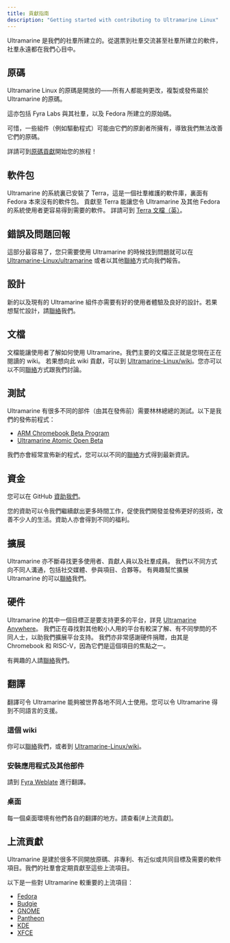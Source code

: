 ```yaml
---
title: 貢獻指南
description: "Getting started with contributing to Ultramarine Linux"
---
```


Ultramarine 是我們的社羣所建立的。從選票到社羣交流甚至社羣所建立的軟件，社羣永遠都在我們心目中。

## 原碼

Ultramarine Linux 的原碼是開放的——所有人都能夠更改，複製或發佈屬於 Ultramarine 的原碼。

這亦包括 Fyra Labs 與其社羣，以及 Fedora 所建立的原始碼。

可惜，一些組件（例如驅動程式）可能由它們的原創者所擁有，導致我們無法改善它們的原碼。

詳請可到[原碼貢獻](/zh_hant/contributing/hacking)開始您的旅程！

## 軟件包

Ultramarine 的系統裏已安裝了 Terra，這是一個社羣維護的軟件庫，裏面有 Fedora 本來沒有的軟件包。
貢獻至 Terra 能讓您令 Ultramarine 及其他 Fedora 的系統使用者更容易得到需要的軟件。
詳請可到 [Terra 文檔（英）](https://developer.fyralabs.com/terra/contributing)。

## 錯誤及問題回報

這部分最容易了，您只需要使用 Ultramarine 的時候找到問題就可以在 [Ultramarine-Linux/ultramarine](https://github.com/Ultramarine-Linux/ultramarine) 或者以其他[聯絡]方式向我們報告。

## 設計

新的以及現有的 Ultramarine 組件亦需要有好的使用者體驗及良好的設計。若果想幫忙設計，請[聯絡]我們。

## 文檔

文檔能讓使用者了解如何使用 Ultramarine。我們主要的文檔正正就是您現在正在閱讀的 wiki。
若果想向此 wiki 貢獻，可以到 [Ultramarine-Linux/wiki]。您亦可以以不同[聯絡]方式跟我們討論。

## 測試

Ultramarine 有很多不同的部件（由其在發佈前）需要林林總總的測試。以下是我們的發佈前程式：

- [ARM Chromebook Beta Program](/zh_hant/chromebook/armbeta)
- [Ultramarine Atomic Open Beta](https://github.com/ultramarine-linux/ostree-config)

我們亦會經常宣佈新的程式，您可以以不同的[聯絡]方式得到最新資訊。

## 資金

您可以在 GitHub [資助我們](https://github.com/sponsors/FyraLabs)。

您的資助可以令我們繼續獻出更多時間工作，促使我們開發並發佈更好的技術，改善不少人的生活。資助人亦會得到不同的福利。

## 擴展

Ultramarine 亦不斷尋找更多使用者、貢獻人員以及社羣成員。
我們以不同方式向不同人溝通，包括社交媒體、參與項目、合夥等。
有興趣幫忙擴展 Ultramarine 的可以[聯絡]我們。

## 硬件

Ultramarine 的其中一個目標正是要支持更多的平台，詳見 [Ultramarine Anywhere](/zh_hant/hardware/anywhere)。
我們正在尋找對其他較小人用的平台有較深了解、有不同學問的不同人士，以助我們擴展平台支持。
我們亦非常感謝硬件捐贈，由其是 Chromebook 和 RISC-V，因為它們是這個項目的焦點之一。

有興趣的人請[聯絡]我們。

## 翻譯

翻譯可令 Ultramarine 能夠被世界各地不同人士使用。您可以令 Ultramarine 得到不同語言的支援。

### 這個 wiki

你可以[聯絡]我們，或者到 [Ultramarine-Linux/wiki]。

### 安裝應用程式及其他部件

請到 [Fyra Weblate](https://weblate.fyralabs.com) 進行翻譯。

### 桌面

每一個桌面環境有他們各自的翻譯的地方。請查看[#上流貢獻]。

## 上流貢獻

Ultramarine 是建於很多不同開放原碼、非專利、有近似或共同目標及需要的軟件項目。我們的社羣會定期貢獻至這些上流項目。

以下是一些對 Ultramarine 較重要的上流項目：

- [Fedora](https://docs.fedoraproject.org/en-US/project/join/)
- [Budgie](https://docs.buddiesofbudgie.org/organization/getting-involved/)
- [GNOME](https://welcome.gnome.org/)
- [Pantheon](https://docs.elementary.io/contributor-guide)
- [KDE](https://community.kde.org/Get_Involved)
- [XFCE](https://docs.xfce.org/contribute/start)

[聯絡]: /zh_hant/community/community
[Ultramarine-Linux/wiki]: https://github.com/Ultramarine-Linux/wiki
